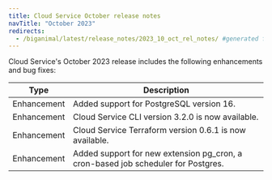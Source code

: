 ```yaml
---
title: Cloud Service October release notes
navTitle: "October 2023"
redirects:
  - /biganimal/latest/release_notes/2023_10_oct_rel_notes/ #generated for BigAnimal URL path removal branch
---
```


Cloud Service's October 2023 release includes the following enhancements and bug fixes:

|    Type     |                                    Description                                    |
| ----------- | --------------------------------------------------------------------------------- |
| Enhancement | Added support for PostgreSQL version 16.                                          |
| Enhancement | Cloud Service CLI version 3.2.0 is now available.                                     |
| Enhancement | Cloud Service Terraform version 0.6.1 is now available.                               |
| Enhancement | Added support for new extension pg_cron, a cron-based job scheduler for Postgres. |
